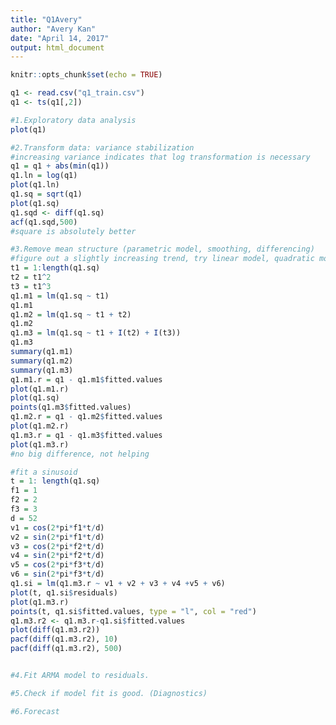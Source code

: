 ```yaml
---
title: "Q1Avery"
author: "Avery Kan"
date: "April 14, 2017"
output: html_document
---
```



```r
knitr::opts_chunk$set(echo = TRUE)
```

```r
q1 <- read.csv("q1_train.csv")
q1 <- ts(q1[,2])

#1.Exploratory data analysis
plot(q1)
```

```r
#2.Transform data: variance stabilization
#increasing variance indicates that log transformation is necessary
q1 = q1 + abs(min(q1))
q1.ln = log(q1)
plot(q1.ln)
q1.sq = sqrt(q1)
plot(q1.sq)
q1.sqd <- diff(q1.sq)
acf(q1.sqd,500)
#square is absolutely better
```

```r
#3.Remove mean structure (parametric model, smoothing, differencing)
#figure out a slightly increasing trend, try linear model, quadratic model and polynomial
t1 = 1:length(q1.sq)
t2 = t1^2
t3 = t1^3
q1.m1 = lm(q1.sq ~ t1)
q1.m1
q1.m2 = lm(q1.sq ~ t1 + t2)
q1.m2
q1.m3 = lm(q1.sq ~ t1 + I(t2) + I(t3))
q1.m3
summary(q1.m1)
summary(q1.m2)
summary(q1.m3)
q1.m1.r = q1 - q1.m1$fitted.values
plot(q1.m1.r)
plot(q1.sq)
points(q1.m3$fitted.values)
q1.m2.r = q1 - q1.m2$fitted.values
plot(q1.m2.r)
q1.m3.r = q1 - q1.m3$fitted.values
plot(q1.m3.r)
#no big difference, not helping
```

```r
#fit a sinusoid
t = 1: length(q1.sq)
f1 = 1
f2 = 2
f3 = 3
d = 52
v1 = cos(2*pi*f1*t/d)
v2 = sin(2*pi*f1*t/d)
v3 = cos(2*pi*f2*t/d)
v4 = sin(2*pi*f2*t/d)
v5 = cos(2*pi*f3*t/d)
v6 = sin(2*pi*f3*t/d)
q1.si = lm(q1.m3.r ~ v1 + v2 + v3 + v4 +v5 + v6)
plot(t, q1.si$residuals)
plot(q1.m3.r)
points(t, q1.si$fitted.values, type = "l", col = "red")
q1.m3.r2 <- q1.m3.r-q1.si$fitted.values
plot(diff(q1.m3.r2))
pacf(diff(q1.m3.r2), 10)
pacf(diff(q1.m3.r2), 500)



```

```r
#4.Fit ARMA model to residuals.

```

```r
#5.Check if model fit is good. (Diagnostics)
```

```r
#6.Forecast
```

